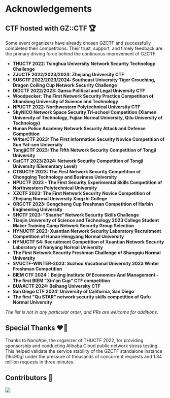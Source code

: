 # Acknowledgements

## CTF hosted with GZ::CTF 🏆

Some event organizers have already chosen GZCTF and successfully completed their competitions. Their trust, support, and timely feedback are the primary driving force behind the continuous improvement of GZCTF.

- **THUCTF 2022: Tsinghua University Network Security Technology Challenge**
- **ZJUCTF 2022/2023/2024: Zhejiang University CTF**
- **SUSCTF 2022/2023/2024: Southeast University Tiger Crouching, Dragon Coiling Cup Network Security Challenge**
- **DIDCTF 2022/2023: Gansu Political and Legal University CTF**
- **Woodpecker: The First Network Security Practice Competition of Shandong University of Science and Technology**
- **NPUCTF 2022: Northwestern Polytechnical University CTF**
- **SkyNICO Network Space Security Tri-school Competition (Xiamen University of Technology, Fujian Normal University, Qilu University of Technology)**
- **Hunan Police Academy Network Security Attack and Defense Competition**
- **W4terCTF 2023: The First Information Security Novice Competition of Sun Yat-sen University**
- **TongjiCTF 2023: The Fifth Network Security Competition of Tongji University**
- **CatCTF 2023/2024: Network Security Competition of Tongji University (Elementary Level)**
- **CTBUCTF 2023: The First Network Security Competition of Chongqing Technology and Business University**
- **NPUCTF 2023 - The First Security Experimental Skills Competition of Northwestern Polytechnical University**
- **XZCTF 2023: The First Network Security Novice Competition of Zhejiang Normal University Xingzhi College**
- **ORGCTF 2023: Gongcheng Cup Freshman Competition of Harbin Engineering University**
- **SHCTF 2023: "Shanhe" Network Security Skills Challenge**
- **Tianjin University of Science and Technology 2023 College Student Maker Training Camp Network Security Group Selection**
- **HYNUCTF 2023: Xuantian Network Security Laboratory Recruitment Competition of Hunan Hengyang Normal University**
- **NYNUCTF S4: Recruitment Competition of Xuantian Network Security Laboratory of Nanyang Normal University**
- **The First Network Security Freshman Challenge of Shangqiu Normal University**
- **SVUCTF-WINTER-2023: Suzhou Vocational University 2023 Winter Freshman Competition**
- **BIEM CTF 2024：Beijing Institute Of Economics And Management - The first BIEM "Xin'an Cup" CTF competition**
- **BUAACTF 2024: Beihang University CTF**
- **San Diego CTF 2024: University of California, San Diego**
- **The first "Qu STAR" network security skills competition of Qufu Normal University**

_The list is not in any particular order, and PRs are welcome for additions._

## Special Thanks ❤️‍🔥

Thanks to NanoApe, the organizer of THUCTF 2022, for providing sponsorship and conducting Alibaba Cloud public network stress testing. This helped validate the service stability of the GZCTF standalone instance (16c90g) under the pressure of thousands of concurrent requests and 1.34 million requests in three minutes.

## Contributors 👋

<a href="https://github.com/GZTimeWalker/GZCTF/graphs/contributors">
  <img src="https://contrib.rocks/image?repo=GZTimeWalker/GZCTF" />
</a>
